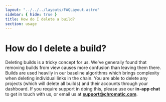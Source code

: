 ```yaml
---
layout: "../../../layouts/FAQLayout.astro"
sidebar: { hide: true }
title: How do I delete a build?
section: usage
---
```


# How do I delete a build?

Deleting builds is a tricky concept for us. We've generally found that removing builds from view causes more confusion than leaving them there. Builds are used heavily in our baseline algorithms which brings complexity when deleting individual links in the chain. You are able to delete any projects (which will delete all builds) and their accounts through your dashboard. If you require support in doing this, please use our **in-app chat** to get in touch with us, or email us at **support@chromatic.com**.